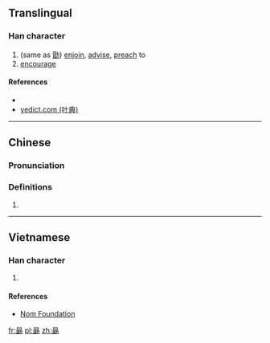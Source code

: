 {{also|勗}}
==Translingual==

===Han character===
{{Han char|rn=73|rad=曰|as=08|sn=12|four=|canj=日尸十尸 (ASJS)|ids=⿱[[日]]⿸[[耳]][[力]]}}

# (same as [[勖]]) [[enjoin]], [[advise]], [[preach]] to
# [[encourage]]

====References====
* {{Han ref|kx=0503.071|hdz=21516.070|uh=6702|ud=26370}}
*[http://yedict.com/htm/67/6702.htm yedict.com (叶典)]

----

==Chinese==
{{zh-forms}}

===Pronunciation===
{{zh-pron
|m=xù
|c=juk1
|mc=
|oc=
|ma=
|cat=v
}}

===Definitions===
# {{rfdef|lang=zh}}

----

==Vietnamese==

===Han character===
{{vi-readings|rs=曰08| hanviet = húc}}

# {{defn|lang=vi|sort=曰08}}

====References====
*[http://nomfoundation.org/common/nom_details.php?codepoint=6702 Nom Foundation]

[[fr:朂]]
[[pl:朂]]
[[zh:朂]]